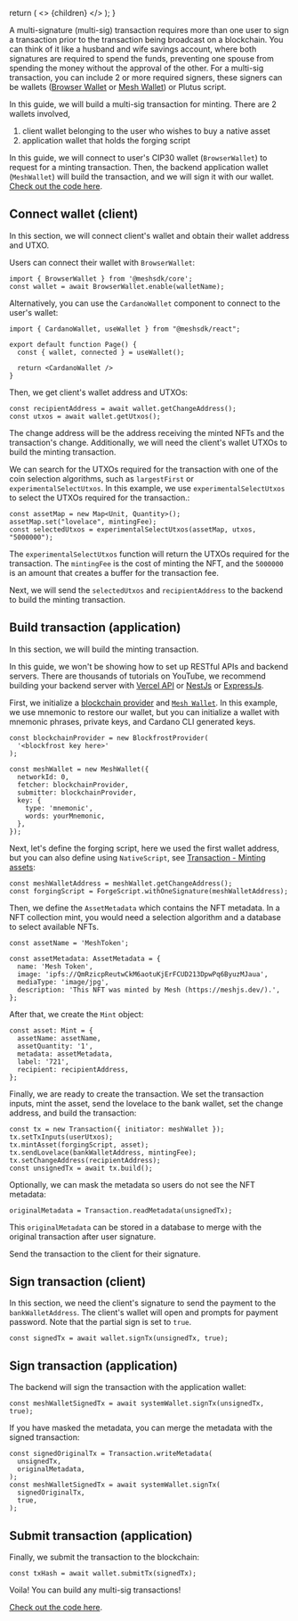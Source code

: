 
  return (
    <LayoutImageHeaderAndBody
      title={guideminting.title}
      description={guideminting.description}
      image={guideminting.image}
      cover={guideminting.cover}
    >
      <>
        {children}
        <Demo />
      </>
    </LayoutImageHeaderAndBody>
  );
}

A multi-signature (multi-sig) transaction requires more than one user to sign a transaction prior to the transaction being broadcast on a blockchain. You can think of it like a husband and wife savings account, where both signatures are required to spend the funds, preventing one spouse from spending the money without the approval of the other. For a multi-sig transaction, you can include 2 or more required signers, these signers can be wallets ([Browser Wallet](https://meshjs.dev/apis/wallets/browserwallet) or [Mesh Wallet](https://meshjs.dev/apis/wallets/meshwallet)) or Plutus script.

In this guide, we will build a multi-sig transaction for minting. There are 2 wallets involved,

1. client wallet belonging to the user who wishes to buy a native asset
2. application wallet that holds the forging script

In this guide, we will connect to user's CIP30 wallet (`BrowserWallet`) to request for a minting transaction. Then, the backend application wallet (`MeshWallet`) will build the transaction, and we will sign it with our wallet. [Check out the code here](https://github.com/MeshJS/mesh/blob/main/apps/playground/src/pages/guides/multisig-minting/demo.tsx).

## Connect wallet (client)

In this section, we will connect client's wallet and obtain their wallet address and UTXO.

Users can connect their wallet with `BrowserWallet`:

```
import { BrowserWallet } from '@meshsdk/core';
const wallet = await BrowserWallet.enable(walletName);
```

Alternatively, you can use the `CardanoWallet` component to connect to the user's wallet:

```
import { CardanoWallet, useWallet } from "@meshsdk/react";

export default function Page() {
  const { wallet, connected } = useWallet();

  return <CardanoWallet />
}
```

Then, we get client's wallet address and UTXOs:

```
const recipientAddress = await wallet.getChangeAddress();
const utxos = await wallet.getUtxos();
```

The change address will be the address receiving the minted NFTs and the transaction's change. Additionally, we will need the client's wallet UTXOs to build the minting transaction.

We can search for the UTXOs required for the transaction with one of the coin selection algorithms, such as `largestFirst` or `experimentalSelectUtxos`. In this example, we use `experimentalSelectUtxos` to select the UTXOs required for the transaction.:

```
const assetMap = new Map<Unit, Quantity>();
assetMap.set("lovelace", mintingFee);
const selectedUtxos = experimentalSelectUtxos(assetMap, utxos, "5000000");
```

The `experimentalSelectUtxos` function will return the UTXOs required for the transaction. The `mintingFee` is the cost of minting the NFT, and the `5000000` is an amount that creates a buffer for the transaction fee.

Next, we will send the `selectedUtxos` and `recipientAddress` to the backend to build the minting transaction.

## Build transaction (application)

In this section, we will build the minting transaction.

In this guide, we won't be showing how to set up RESTful APIs and backend servers. There are thousands of tutorials on YouTube, we recommend building your backend server with [Vercel API](https://vercel.com/docs/rest-api) or [NestJs](https://www.youtube.com/results?search_query=nestjs) or [ExpressJs](https://www.youtube.com/results?search_query=expressjs).

First, we initialize a [blockchain provider](https://meshjs.dev/providers) and [`Mesh Wallet`](https://meshjs.dev/apis/wallets/meshwallet). In this example, we use mnemonic to restore our wallet, but you can initialize a wallet with mnemonic phrases, private keys, and Cardano CLI generated keys.

```
const blockchainProvider = new BlockfrostProvider(
  '<blockfrost key here>'
);

const meshWallet = new MeshWallet({
  networkId: 0,
  fetcher: blockchainProvider,
  submitter: blockchainProvider,
  key: {
    type: 'mnemonic',
    words: yourMnemonic,
  },
});
```

Next, let's define the forging script, here we used the first wallet address, but you can also define using `NativeScript`, see [Transaction - Minting assets](https://meshjs.dev/apis/transaction/minting):

```
const meshWalletAddress = meshWallet.getChangeAddress();
const forgingScript = ForgeScript.withOneSignature(meshWalletAddress);
```

Then, we define the `AssetMetadata` which contains the NFT metadata. In a NFT collection mint, you would need a selection algorithm and a database to select available NFTs.

```
const assetName = 'MeshToken';

const assetMetadata: AssetMetadata = {
  name: 'Mesh Token',
  image: 'ipfs://QmRzicpReutwCkM6aotuKjErFCUD213DpwPq6ByuzMJaua',
  mediaType: 'image/jpg',
  description: 'This NFT was minted by Mesh (https://meshjs.dev/).',
};
```

After that, we create the `Mint` object:

```
const asset: Mint = {
  assetName: assetName,
  assetQuantity: '1',
  metadata: assetMetadata,
  label: '721',
  recipient: recipientAddress,
};
```

Finally, we are ready to create the transaction. We set the transaction inputs, mint the asset, send the lovelace to the bank wallet, set the change address, and build the transaction:

```
const tx = new Transaction({ initiator: meshWallet });
tx.setTxInputs(userUtxos);
tx.mintAsset(forgingScript, asset);
tx.sendLovelace(bankWalletAddress, mintingFee);
tx.setChangeAddress(recipientAddress);
const unsignedTx = await tx.build();
```

Optionally, we can mask the metadata so users do not see the NFT metadata:

```
originalMetadata = Transaction.readMetadata(unsignedTx);
```

This `originalMetadata` can be stored in a database to merge with the original transaction after user signature.

Send the transaction to the client for their signature.

## Sign transaction (client)

In this section, we need the client's signature to send the payment to the `bankWalletAddress`. The client's wallet will open and prompts for payment password. Note that the partial sign is set to `true`.

```
const signedTx = await wallet.signTx(unsignedTx, true);
```

## Sign transaction (application)

The backend will sign the transaction with the application wallet:

```
const meshWalletSignedTx = await systemWallet.signTx(unsignedTx, true);
```

If you have masked the metadata, you can merge the metadata with the signed transaction:

```
const signedOriginalTx = Transaction.writeMetadata(
  unsignedTx,
  originalMetadata,
);
const meshWalletSignedTx = await systemWallet.signTx(
  signedOriginalTx,
  true,
);
```

## Submit transaction (application)

Finally, we submit the transaction to the blockchain:

```
const txHash = await wallet.submitTx(signedTx);
```

Voila! You can build any multi-sig transactions!

[Check out the code here](https://github.com/MeshJS/mesh/blob/main/apps/playground/src/pages/guides/multisig-minting/demo.tsx).
